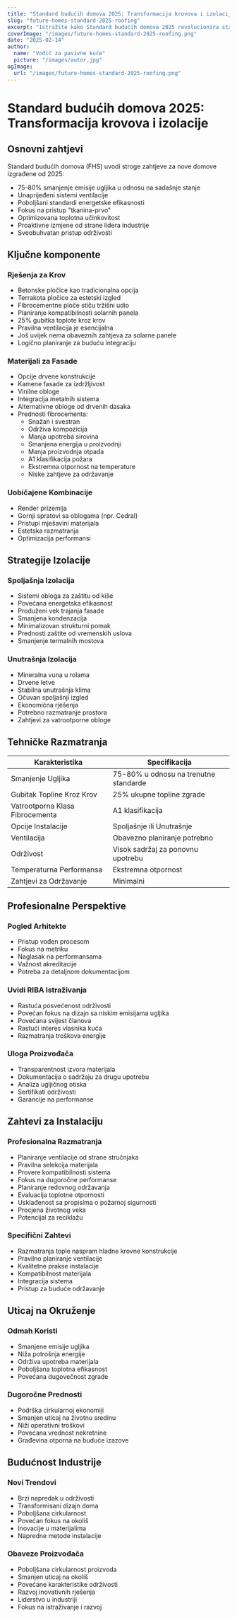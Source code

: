 ```yaml
---
title: "Standard budućih domova 2025: Transformacija krovova i izolacije"
slug: "future-homes-standard-2025-roofing"
excerpt: "Istražite kako Standard budućih domova 2025 revolucionira stambenu gradnju s novim zahtjevima za održive krovne i izolacione rješenja."
coverImage: "/images/future-homes-standard-2025-roofing.png"
date: "2025-02-14"
author:
  name: "Vodič za pasivne kuće"
  picture: "/images/autor.jpg"
ogImage:
  url: "/images/future-homes-standard-2025-roofing.png"
---
```


# Standard budućih domova 2025: Transformacija krovova i izolacije

## Osnovni zahtjevi

Standard budućih domova (FHS) uvodi stroge zahtjeve za nove domove izgrađene od 2025:

- 75-80% smanjenje emisije ugljika u odnosu na sadašnje stanje
- Unaprijeđeni sistemi ventilacije
- Poboljšani standardi energetske efikasnosti
- Fokus na pristup "tkanina-prvo"
- Optimizovana toplotna učinkovitost
- Proaktivne izmjene od strane lidera industrije
- Sveobuhvatan pristup održivosti

## Ključne komponente

### Rješenja za Krov
- Betonske pločice kao tradicionalna opcija
- Terrakota pločice za estetski izgled
- Fibrocementne ploče stiču tržišni udio
- Planiranje kompatibilnosti solarnih panela
- 25% gubitka toplote kroz krov
- Pravilna ventilacija je esencijalna
- Još uvijek nema obaveznih zahtjeva za solarne panele
- Logično planiranje za buduću integraciju

### Materijali za Fasade
- Opcije drvene konstrukcije
- Kamene fasade za izdržljivost
- Vinilne obloge
- Integracija metalnih sistema
- Alternativne obloge od drvenih dasaka
- Prednosti fibrocementa:
  - Snažan i svestran
  - Održiva kompozicija
  - Manja upotreba sirovina
  - Smanjena energija u proizvodnji
  - Manja proizvodnja otpada
  - A1 klasifikacija požara
  - Ekstremna otpornost na temperature
  - Niske zahtjeve za održavanje

### Uobičajene Kombinacije
- Render prizemlja
- Gornji spratovi sa oblogama (npr. Cedral)
- Pristupi mješavini materijala
- Estetska razmatranja
- Optimizacija performansi

## Strategije Izolacije

### Spoljašnja Izolacija
- Sistemi obloga za zaštitu od kiše
- Povećana energetska efikasnost
- Produženi vek trajanja fasade
- Smanjena kondenzacija
- Minimalizovan strukturni pomak
- Prednosti zaštite od vremenskih uslova
- Smanjenje termalnih mostova

### Unutrašnja Izolacija
- Mineralna vuna u rolama
- Drvene letve
- Stabilna unutrašnja klima
- Očuvan spoljašnji izgled
- Ekonomična rješenja
- Potrebno razmatranje prostora
- Zahtjevi za vatrootporne obloge

## Tehničke Razmatranja

| Karakteristika | Specifikacija |
|----------------|---------------|
| Smanjenje Ugljika | 75-80% u odnosu na trenutne standarde |
| Gubitak Topline Kroz Krov | 25% ukupne topline zgrade |
| Vatrootporna Klasa Fibrocementa | A1 klasifikacija |
| Opcije Instalacije | Spoljašnje ili Unutrašnje |
| Ventilacija | Obavezno planiranje potrebno |
| Održivost | Visok sadržaj za ponovnu upotrebu |
| Temperaturna Performansa | Ekstremna otpornost |
| Zahtjevi za Održavanje | Minimalni |

## Profesionalne Perspektive

### Pogled Arhitekte
- Pristup vođen procesom
- Fokus na metriku
- Naglasak na performansama
- Važnost akreditacije
- Potreba za detaljnom dokumentacijom

### Uvidi RIBA Istraživanja
- Rastuća posvećenost održivosti
- Povećan fokus na dizajn sa niskim emisijama ugljika
- Povećana svijest članova
- Rastući interes vlasnika kuća
- Razmatranja troškova energije

### Uloga Proizvođača
- Transparentnost izvora materijala
- Dokumentacija o sadržaju za drugu upotrebu
- Analiza ugljičnog otiska
- Sertifikati održivosti
- Garancije na performanse

## Zahtevi za Instalaciju

### Profesionalna Razmatranja
- Planiranje ventilacije od strane stručnjaka
- Pravilna selekcija materijala
- Provere kompatibilnosti sistema
- Fokus na dugoročne performanse
- Planiranje redovnog održavanja
- Evaluacija toplotne otpornosti
- Usklađenost sa propisima o požarnoj sigurnosti
- Procjena životnog veka
- Potencijal za reciklažu

### Specifični Zahtevi
- Razmatranja tople naspram hladne krovne konstrukcije
- Pravilno planiranje ventilacije
- Kvalitetne prakse instalacije
- Kompatibilnost materijala
- Integracija sistema
- Pristup za buduće održavanje

## Uticaj na Okruženje

### Odmah Koristi
- Smanjene emisije ugljika
- Niža potrošnja energije
- Održiva upotreba materijala
- Poboljšana toplotna efikasnost
- Povećana dugovečnost zgrade

### Dugoročne Prednosti
- Podrška cirkularnoj ekonomiji
- Smanjen uticaj na životnu sredinu
- Niži operativni troškovi
- Povećana vrednost nekretnine
- Građevina otporna na buduće izazove

## Budućnost Industrije

### Novi Trendovi
- Brzi napredak u održivosti
- Transformisani dizajn doma
- Poboljšana cirkularnost
- Povećan fokus na okoliš
- Inovacije u materijalima
- Napredne metode instalacije

### Obaveze Proizvođača
- Poboljšana cirkularnost proizvoda
- Smanjen uticaj na okoliš
- Povećane karakteristike održivosti
- Razvoj inovativnih rješenja
- Liderstvo u industriji
- Fokus na istraživanje i razvoj